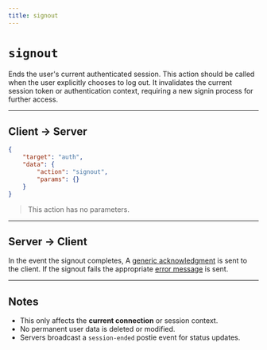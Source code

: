```yaml
---
title: signout
---
```



<Authenticated />

# `signout`

Ends the user's current authenticated session. This action should be called when the user explicitly chooses to log out. It invalidates the current session token or authentication context, requiring a new signin process for further access.

---

## Client → Server

```json Example
{
    "target": "auth",
    "data": {
        "action": "signout",
        "params": {}
    }
}
```

> This action has no parameters.

---

## Server → Client

In the event the signout completes, A [generic acknowledgment](/docs/protocol/targets/generic/acknowledge) is sent to the client.
If the signout fails the appropriate [error message](/docs/protocol/targets/generic/error) is sent.

---

## Notes
- This only affects the **current connection** or session context.
- No permanent user data is deleted or modified.
- Servers broadcast a `session-ended` postie event for status updates.
